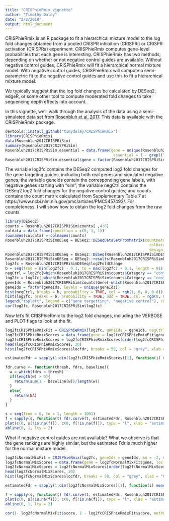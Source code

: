 ```yaml
---
title: "CRISPhieRmix vignette"
author: "Timothy Daley"
date: "2/2/2018"
output: html_document
---
```


CRISPhieRmix is an R package to fit a hierarchical mixture model to the log fold changes obtained from a pooled CRISPR inhibition (CRISPRi) or CRISPR activation (CRISPRa) experiment.  CRISPhieRmix computes gene-level probabilities that each gene is interesting.  CRISPhieRmix has two methods, depending on whether or not negative control guides are available.  Without negative control guides, CRISPhieRmix will fit a hierarchical normal mixture model.  With negative control guides, CRISPhieRmix will compute a semi-parametric fit to the negative control guides and use this to fit a hierarchical mixture model.

We typically suggest that the log fold changes be calculated by DESeq2, edgeR, or some other tool to compute moderated fold changes to take sequencing depth effects into account.  

In this vignette, we'll walk through the analysis of the data using a semi-simulated data set from [Rosenbluh et al. 2017](https://www.ncbi.nlm.nih.gov/pmc/articles/PMC5457492/).  This data is available with the CRISPhieRmix package.

```r
devtools::install_github("timydaley/CRISPhieRmix")
library(CRISPhieRmix)
data(Rosenbluh2017CRISPRiSim)
summary(Rosenbluh2017CRISPRiSim)
Rosenbluh2017CRISPRiSim.essential = data.frame(gene = unique(Rosenbluh2017CRISPRiSim$geneIds), 
                                                essential = 1 - grepl("sim", unique(Rosenbluh2017CRISPRiSim$geneIds)))
Rosenbluh2017CRISPRiSim.essential$gene = factor(Rosenbluh2017CRISPRiSim.essential$gene, levels = unique(Rosenbluh2017CRISPRiSim.essential$gene))
```

The variable log2fc contains the DESeq2 computed log2 fold changes for the gene targeting guides, including both real genes and simulated negative genes; the variable geneIds contain the corresponding gene labels, with negative genes starting with "sim"; the variable negCtrl contains the DESeq2 log2 fold changes for the negative control guides; and counts contains the  count matrix calculated from Supplementary Table 7 at https://www.ncbi.nlm.nih.gov/pmc/articles/PMC5457492/.  For completeness, I will show how to obtain the log2 fold changes from the raw counts.

```r
library(DESeq2)
counts = Rosenbluh2017CRISPRiSim$counts[ ,4:6]
coldata = data.frame(condition = c(0, 1, 1))
rownames(coldata) = colnames(counts)
Rosenbluh2017CRISPRiSimDESeq = DESeq2::DESeqDataSetFromMatrix(countData = counts, 
                                                                colData = coldata, 
                                                                design = ~ condition)
Rosenbluh2017CRISPRiSimDESeq = DESeq2::DESeq(Rosenbluh2017CRISPRiSimDESeq)
Rosenbluh2017CRISPRiSimDESeq = DESeq2::results(Rosenbluh2017CRISPRiSimDESeq)
log2fc = Rosenbluh2017CRISPRiSimDESeq$log2FoldChange
b = seq(from = min(log2fc) - 0.1, to = max(log2fc) + 0.1, length = 81)
negCtrl = log2fc[which(Rosenbluh2017CRISPRiSim$counts$Category == "control")]
log2fc = log2fc[-which(Rosenbluh2017CRISPRiSim$counts$Category == "control")]
geneIds = Rosenbluh2017CRISPRiSim$counts$Gene[-which(Rosenbluh2017CRISPRiSim$counts$Category == "control")]
geneIds = factor(geneIds, levels = unique(geneIds))
hist(negCtrl, breaks = b, probability = TRUE, col = rgb(1, 0, 0, 0.6))
hist(log2fc, breaks = b, probability = TRUE, add = TRUE, col = rgb(0, 0, 1, 0.6))
legend("topleft", legend = c("gene targetting", "negative control"), col = c(rgb(0, 0, 1, 0.6), rgb(1, 0, 0, 0.6)), pch = 15)
cor(log2fc, Rosenbluh2017CRISPRiSim$log2fc)
```

Now let's fit CRISPhieRmix to the log2 fold changes, including the VERBOSE and PLOT flags to look at the fit.

```r
log2fcCRISPhieRmixFit = CRISPhieRmix(log2fc, geneIds = geneIds, negCtrl = negCtrl, mu = -2, nMesh = 100, PLOT = TRUE, VERBOSE = TRUE)
log2fcCRISPhieRmixScores = data.frame(gene = log2fcCRISPhieRmixFit$gene, locfdr = 1 - log2fcCRISPhieRmixFit$score)
log2fcCRISPhieRmixScores = log2fcCRISPhieRmixScores[order(log2fcCRISPhieRmixScores$locfdr, decreasing = FALSE), ]
head(log2fcCRISPhieRmixScores, 20)
hist(log2fcCRISPhieRmixScores$locfdr, breaks = 50, col = "grey", xlab = "CRISPhieRmix locfdr")

estimatedFdr = sapply(1:dim(log2fcCRISPhieRmixScores)[1], function(i) mean(log2fcCRISPhieRmixScores$locfdr[1:i]))

fdr.curve <- function(thresh, fdrs, baseline){
  w = which(fdrs < thresh)
  if(length(w) > 0){
    return(sum(1 - baseline[w])/length(w))
  }
  else{
    return(NA)
  }
}
```
```r
s = seq(from = 0, to = 1, length = 1001)
f = sapply(s, function(t) fdr.curve(t, estimatedFdr, Rosenbluh2017CRISPRiSim.essential$essential[match(log2fcCRISPhieRmixScores$gene, Rosenbluh2017CRISPRiSim.essential$gene)]))
plot(c(0, s[!is.na(f)]), c(0, f[!is.na(f)]), type = "l", xlab = "estimated FDR", ylab = "empirical FDR", main = "CRISPhieRmix", xlim = c(0, 1), ylim = c(0, 1), lwd = 2, col = "dodgerblue")
abline(0, 1, lty = 2)
```

What if negative control guides are not available?  What we observe is that the gene rankings are highly similar, but the estimated Fdr is much higher for the normal mixture model.

```r
log2fcNormalMixFit = CRISPhieRmix(log2fc, geneIds = geneIds, mu = -2, nMesh = 100, PLOT = TRUE, VERBOSE = TRUE)
log2fcNormalMixScores = data.frame(gene = log2fcNormalMixFit$gene, locfdr = 1 - log2fcNormalMixFit$score)
log2fcNormalMixScores = log2fcNormalMixScores[order(log2fcNormalMixScores$locfdr, decreasing = FALSE), ]
head(log2fcNormalMixScores, 20)
hist(log2fcNormalMixScores$locfdr, breaks = 50, col = "grey", xlab = "CRISPhieRmix locfdr")

estimatedFdr = sapply(1:dim(log2fcNormalMixScores)[1], function(i) mean(log2fcNormalMixScores$locfdr[1:i]))

f = sapply(s, function(t) fdr.curve(t, estimatedFdr, Rosenbluh2017CRISPRiSim.essential$essential[match(log2fcNormalMixScores$gene, Rosenbluh2017CRISPRiSim.essential$gene)]))
plot(c(0, s[!is.na(f)]), c(0, f[!is.na(f)]), type = "l", xlab = "estimated FDR", ylab = "empirical FDR", main = "Normal hierarchical mixture", xlim = c(0, 1), ylim = c(0, 1), lwd = 2, col = "dodgerblue")
abline(0, 1, lty = 2)

cor(1- log2fcNormalMixFit$score, 1 - log2fcCRISPhieRmixFit$score, method = "spearman")
```